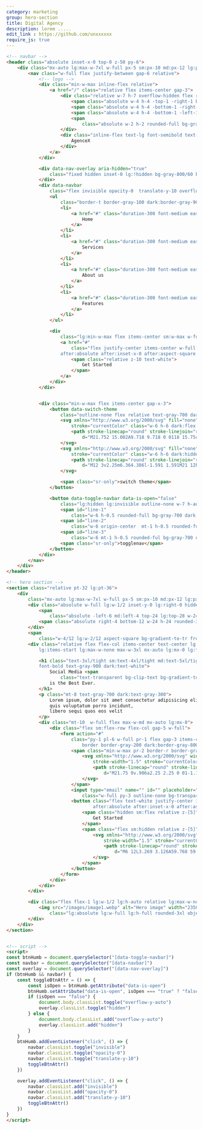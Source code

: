 ```yaml
---
category: marketing
group: hero-section
title: Digital Agency 
description: lorem .....
edit_link : https://github.com/unxxxxxx
require_js: true
---
```


```html
<!-- navbar -->
<header class="absolute inset-x-0 top-0 z-50 py-6">
    <div class="mx-auto lg:max-w-7xl w-full px-5 sm:px-10 md:px-12 lg:px-5">
        <nav class="w-full flex justify-between gap-6 relative">
            <!-- logo -->
            <div class="min-w-max inline-flex relative">
                <a href="/" class="relative flex items-center gap-3">
                    <div class="relative w-7 h-7 overflow-hidden flex rounded-xl">
                        <span class="absolute w-4 h-4 -top-1 -right-1 bg-green-500 rounded-md rotate-45"></span>
                        <span class="absolute w-4 h-4 -bottom-1 -right-1 bg-[#FCDC58] rounded-md rotate-45"></span>
                        <span class="absolute w-4 h-4 -bottom-1 -left-1 bg-blue-600 rounded-md rotate-45"></span>
                        <span
                            class="absolute w-2 h-2 rounded-full bg-gray-900 dark:bg-white top-1/2 left-1/2 -translate-x-1/2 -translate-y-1/2"></span>
                    </div>
                    <div class="inline-flex text-lg font-semibold text-gray-900 dark:text-white">
                        AgenceX
                    </div>
                </a>
            </div>

            <div data-nav-overlay aria-hidden="true"
                class="fixed hidden inset-0 lg:!hidden bg-gray-800/60 bg-opacity-50 backdrop-filter backdrop-blur-xl">
            </div>
            <div data-navbar
                class="flex invisible opacity-0  translate-y-10 overflow-hidden lg:visible lg:opacity-100  lg:-translate-y-0 lg:scale-y-100 duration-300 ease-linear flex-col gap-y-6 gap-x-4 lg:flex-row w-full lg:justify-between lg:items-center absolute lg:relative top-full lg:top-0 bg-white dark:bg-gray-950 lg:!bg-transparent border-x border-x-gray-100 dark:border-x-gray-900 lg:border-x-0">
                <ul
                    class="border-t border-gray-100 dark:border-gray-900 lg:border-t-0 px-6 lg:px-0 pt-6 lg:pt-0 flex flex-col lg:flex-row gap-y-4 gap-x-3 text-lg text-gray-700 dark:text-gray-300 w-full lg:justify-center lg:items-center">
                    <li>
                        <a href="#" class="duration-300 font-medium ease-linear hover:text-blue-600 py-3">
                            Home
                        </a>
                    </li>
                    <li>
                        <a href="#" class="duration-300 font-medium ease-linear hover:text-blue-600 py-3">
                            Services
                        </a>
                    </li>
                    <li>
                        <a href="#" class="duration-300 font-medium ease-linear hover:text-blue-600 py-3">
                            About us
                        </a>
                    </li>
                    <li>
                        <a href="#" class="duration-300 font-medium ease-linear hover:text-blue-600 py-3">
                            Features
                        </a>
                    </li>
                </ul>

                <div
                    class="lg:min-w-max flex items-center sm:w-max w-full pb-6 lg:pb-0 border-b border-gray-100 dark:border-gray-900  lg:border-0 px-6 lg:px-0">
                    <a href="#"
                        class="flex justify-center items-center w-full sm:w-max px-6 h-12 rounded-full outline-none relative overflow-hidden border duration-300 ease-linear
                    after:absolute after:inset-x-0 after:aspect-square after:scale-0 after:opacity-70 after:origin-center after:duration-300 after:ease-linear after:rounded-full after:top-0 after:left-0 after:bg-[#172554] hover:after:opacity-100 hover:after:scale-[2.5] bg-blue-600 border-transparent hover:border-[#172554]">
                        <span class="relative z-10 text-white">
                            Get Started
                        </span>
                    </a>
                </div>
            </div>


            <div class="min-w-max flex items-center gap-x-3">
                <button data-switch-theme
                    class="outline-none flex relative text-gray-700 dark:text-gray-300 rounded-full p-2 lg:p-3 border border-gray-100 dark:border-gray-900 ">
                    <svg xmlns="http://www.w3.org/2000/svg" fill="none" viewBox="0 0 24 24" stroke-width="1.5"
                        stroke="currentColor" class="w-6 h-6 dark:flex hidden">
                        <path stroke-linecap="round" stroke-linejoin="round"
                            d="M21.752 15.002A9.718 9.718 0 0118 15.75c-5.385 0-9.75-4.365-9.75-9.75 0-1.33.266-2.597.748-3.752A9.753 9.753 0 003 11.25C3 16.635 7.365 21 12.75 21a9.753 9.753 0 009.002-5.998z" />
                    </svg>
                    <svg xmlns="http://www.w3.org/2000/svg" fill="none" viewBox="0 0 24 24" stroke-width="1.5"
                        stroke="currentColor" class="w-6 h-6 dark:hidden">
                        <path stroke-linecap="round" stroke-linejoin="round"
                            d="M12 3v2.25m6.364.386l-1.591 1.591M21 12h-2.25m-.386 6.364l-1.591-1.591M12 18.75V21m-4.773-4.227l-1.591 1.591M5.25 12H3m4.227-4.773L5.636 5.636M15.75 12a3.75 3.75 0 11-7.5 0 3.75 3.75 0 017.5 0z" />
                    </svg>

                    <span class="sr-only">switch theme</span>
                </button>

                <button data-toggle-navbar data-is-open="false"
                    class="lg:hidden lg:invisible outline-none w-7 h-auto flex flex-col relative">
                    <span id="line-1"
                        class="w-6 h-0.5 rounded-full bg-gray-700 dark:bg-gray-300 transition-all duration-300 ease-linear"></span>
                    <span id="line-2"
                        class="w-6 origin-center  mt-1 h-0.5 rounded-ful bg-gray-700 dark:bg-gray-300 transition-all duration-300 ease-linear"></span>
                    <span id="line-3"
                        class="w-6 mt-1 h-0.5 rounded-ful bg-gray-700 dark:bg-gray-300 transition-all duration-300 ease-linear"></span>
                    <span class="sr-only">togglenav</span>
                </button>
            </div>
        </nav>
    </div>
</header>

<!-- hero section -->
<section class="relative pt-32 lg:pt-36">
    <div
        class="mx-auto lg:max-w-7xl w-full px-5 sm:px-10 md:px-12 lg:px-5 flex flex-col lg:flex-row gap-10 lg:gap-12">
        <div class="absolute w-full lg:w-1/2 inset-y-0 lg:right-0 hidden lg:block">
            <span
                class="absolute -left-6 md:left-4 top-24 lg:top-28 w-24 h-24 rotate-90 skew-x-12 rounded-3xl bg-green-400 blur-xl opacity-60 lg:opacity-95 lg:block hidden"></span>
            <span class="absolute right-4 bottom-12 w-24 h-24 rounded-3xl bg-blue-600 blur-xl opacity-80"></span>
        </div>
        <span
            class="w-4/12 lg:w-2/12 aspect-square bg-gradient-to-tr from-blue-600 to-green-400 absolute -top-5 lg:left-0 rounded-full skew-y-12 blur-2xl opacity-40 skew-x-12 rotate-90"></span>
        <div class="relative flex flex-col items-center text-center lg:text-left lg:py-7 xl:py-8 
            lg:items-start lg:max-w-none max-w-3xl mx-auto lg:mx-0 lg:flex-1 lg:w-1/2">

            <h1 class="text-3xl/tight sm:text-4xl/tight md:text-5xl/tight xl:text-6xl/tight
            font-bold text-gray-900 dark:text-white">
                Social Media <span
                    class="text-transparent bg-clip-text bg-gradient-to-br from-indigo-600 from-20% via-blue-600 via-30% to-green-600">Marketing</span>
                is the Best Ever.
            </h1>
            <p class="mt-8 text-gray-700 dark:text-gray-300">
                Lorem ipsum, dolor sit amet consectetur adipisicing elit. Dolores repellat perspiciatis aspernatur
                quis voluptatum porro incidunt,
                libero sequi quos eos velit
            </p>
            <div class="mt-10  w-full flex max-w-md mx-auto lg:mx-0">
                <div class="flex sm:flex-row flex-col gap-5 w-full">
                    <form action="#"
                        class="py-1 pl-6 w-full pr-1 flex gap-3 items-center text-gray-600 dark:text-gray-400 shadow-lg shadow-gray-200/20 dark:shadow-transparent
                            border border-gray-200 dark:border-gray-800 bg-gray-100 dark:bg-gray-900 rounded-full ease-linear focus-within:bg-white dark:focus-within:bg-gray-950  focus-within:border-blue-600">
                        <span class="min-w-max pr-2 border-r border-gray-200 dark:border-gray-800">
                            <svg xmlns="http://www.w3.org/2000/svg" width="20" fill="none" viewBox="0 0 24 24"
                                stroke-width="1.5" stroke="currentColor" class="w-5 h-5">
                                <path stroke-linecap="round" stroke-linejoin="round"
                                    d="M21.75 9v.906a2.25 2.25 0 01-1.183 1.981l-6.478 3.488M2.25 9v.906a2.25 2.25 0 001.183 1.981l6.478 3.488m8.839 2.51l-4.66-2.51m0 0l-1.023-.55a2.25 2.25 0 00-2.134 0l-1.022.55m0 0l-4.661 2.51m16.5 1.615a2.25 2.25 0 01-2.25 2.25h-15a2.25 2.25 0 01-2.25-2.25V8.844a2.25 2.25 0 011.183-1.98l7.5-4.04a2.25 2.25 0 012.134 0l7.5 4.04a2.25 2.25 0 011.183 1.98V19.5z" />
                            </svg>
                        </span>
                        <input type="email" name="" id="" placeholder="johndoe@gmail.com"
                            class="w-full py-3 outline-none bg-transparent">
                        <button class="flex text-white justify-center items-center w-max min-w-max sm:w-max px-6 h-12 rounded-full outline-none relative overflow-hidden border duration-300 ease-linear
                                after:absolute after:inset-x-0 after:aspect-square after:scale-0 after:opacity-70 after:origin-center after:duration-300 after:ease-linear after:rounded-full after:top-0 after:left-0 after:bg-[#172554] hover:after:opacity-100 hover:after:scale-[2.5] bg-blue-600 border-transparent hover:border-[#172554]">
                            <span class="hidden sm:flex relative z-[5]">
                                Get Started
                            </span>
                            <span class="flex sm:hidden relative z-[5]">
                                <svg xmlns="http://www.w3.org/2000/svg" fill="none" viewBox="0 0 24 24"
                                    stroke-width="1.5" stroke="currentColor" class="w-5 h-5">
                                    <path stroke-linecap="round" stroke-linejoin="round"
                                        d="M6 12L3.269 3.126A59.768 59.768 0 0121.485 12 59.77 59.77 0 013.27 20.876L5.999 12zm0 0h7.5" />
                                </svg>
                            </span>
                        </button>
                    </form>
                </div>
            </div>
        </div>

        <div class="flex flex-1 lg:w-1/2 lg:h-auto relative lg:max-w-none lg:mx-0 mx-auto max-w-3xl">
            <img src="/images/image1.webp" alt="Hero image" width="2350" height="2359"
                class="lg:absolute lg:w-full lg:h-full rounded-3xl object-cover lg:max-h-none max-h-96">
        </div>
    </div>
</section>


<!-- script -->
<script>
const btnHumb = document.querySelector("[data-toggle-navbar]")
const navbar = document.querySelector("[data-navbar]")
const overlay = document.querySelector("[data-nav-overlay]")
if (btnHumb && navbar) {
    const toggleBtnAttr = () => {
        const isOpen = btnHumb.getAttribute("data-is-open")
        btnHumb.setAttribute("data-is-open", isOpen === "true" ? "false" : "true")
        if (isOpen === "false") {
            document.body.classList.toggle("overflow-y-auto")
            overlay.classList.toggle("hidden")
        } else {
            document.body.classList.add("overflow-y-auto")
            overlay.classList.add("hidden")
        }
    }
    btnHumb.addEventListener("click", () => {
        navbar.classList.toggle("invisible")
        navbar.classList.toggle("opacity-0")
        navbar.classList.toggle("translate-y-10")
        toggleBtnAttr()
    })

    overlay.addEventListener("click", () => {
        navbar.classList.add("invisible")
        navbar.classList.add("opacity-0")
        navbar.classList.add("translate-y-10")
        toggleBtnAttr()
    })
}
</script>
```